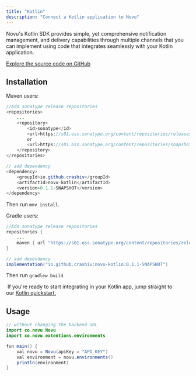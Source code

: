 ```yaml
---
title: "Kotlin"
description: "Connect a Kotlin application to Novu"
---
```


Novu's Kotlin SDK provides simple, yet comprehensive notification management, and delivery capabilities through multiple channels that you can implement using code that integrates seamlessly with your Kotlin application.

[Explore the source code on GitHub](https://github.com/novuhq/novu-kotlin)

## Installation

Maven users:

```java
//Add sonatype release repositories
<repositories>
    ...
    <repository>
        <id>sonatype</id>
        <url>https://s01.oss.sonatype.org/content/repositories/releases/</url> // for release
        or 
        <url>https://s01.oss.sonatype.org/content/repositories/snapshots/</url> // for snapshot
    </repository>
</repositories>

// add dependency
<dependency>
    <groupId>io.github.crashiv</groupId>
    <artifactId>novu-kotlin</artifactId>
    <version>0.1.1-SNAPSHOT</version>
</dependency>
```

Then run `mnv install`.

Gradle users:

```java
//Add sonatype release repositories
repositories {
    ...
    maven { url "https://s01.oss.sonatype.org/content/repositories/releases/" }
}

// add dependency
implementation("io.github.crashiv:novu-kotlin:0.1.1-SNAPSHOT")
```

Then run `gradlew build`.

<Tip> If you're ready to start integrating in your Kotlin app, jump straight to our [Kotlin quickstart.]()</Tip>

## Usage 

```java
// without changing the backend URL
import co.novu.Novu
import co.novu.extentions.environments

fun main() {
    val novu = Novu(apiKey = "API_KEY")
    val environment = novu.environments()
    println(environment)
}

```
